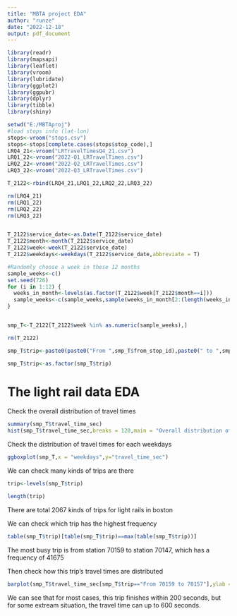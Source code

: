---
title: "MBTA project EDA"
author: "runze"
date: "2022-12-18"
output: pdf_document
---

```{r setup, include=FALSE}
library(readr)
library(mapsapi)
library(leaflet)
library(vroom)
library(lubridate)
library(ggplot2)
library(ggpubr)
library(dplyr)
library(tibble)
library(shiny)
```

```{r}
setwd("E:/MBTAproj")
#load stops info (lat-lon)
stops<-vroom("stops.csv")
stops<-stops[complete.cases(stops$stop_code),]
LRQ4_21<-vroom("LRTravelTimesQ4_21.csv")
LRQ1_22<-vroom("2022-Q1_LRTravelTimes.csv")
LRQ2_22<-vroom("2022-Q2_LRTravelTimes.csv")
LRQ3_22<-vroom("2022-Q3_LRTravelTimes.csv")

T_2122<-rbind(LRQ4_21,LRQ1_22,LRQ2_22,LRQ3_22)

rm(LRQ4_21)
rm(LRQ1_22)
rm(LRQ2_22)
rm(LRQ3_22)


T_2122$service_date<-as.Date(T_2122$service_date)
T_2122$month<-month(T_2122$service_date)
T_2122$week<-week(T_2122$service_date)
T_2122$weekdays<-weekdays(T_2122$service_date,abbreviate = T)

#Randomly choose a week in these 12 months
sample_weeks<-c()
set.seed(726)
for (i in 1:12) {
  weeks_in_month<-levels(as.factor(T_2122$week[T_2122$month==i]))
  sample_weeks<-c(sample_weeks,sample(weeks_in_month[2:(length(weeks_in_month)-1)],1)) # To make sure pick out an entire week in each month, I exclude the fist week and last week in each month.
}


smp_T<-T_2122[T_2122$week %in% as.numeric(sample_weeks),]

rm(T_2122)

smp_T$trip<-paste0(paste0("From ",smp_T$from_stop_id),paste0(" to ",smp_T$to_stop_id))# Add a variable "trip" 

smp_T$trip<-as.factor(smp_T$trip)

```



# The light rail data EDA

 Check the overall distribution of travel times

```{r}
summary(smp_T$travel_time_sec)
hist(smp_T$travel_time_sec,breaks = 120,main = "Overall distribution of travel time (in seconds)",xlab = "Travel time")
```

 Check the distribution of travel times for each weekdays

```{r}
ggboxplot(smp_T,x = "weekdays",y="travel_time_sec")
```

 We can check many kinds of trips are there

```{r}
trip<-levels(smp_T$trip)

length(trip)

```
 There are total 2067 kinds of trips for light rails in boston

 We can check which trip has the highest frequency

```{r}
table(smp_T$trip)[table(smp_T$trip)==max(table(smp_T$trip))]
```
 The most busy trip is from station 70159 to station 70147, which has a frequency of 41675

 Then check how this trip's travel times are distributed

```{r}
barplot(smp_T$travel_time_sec[smp_T$trip=="From 70159 to 70157"],ylab = "Travel time")
```
 We can see that for most cases, this trip finishes within 200 seconds, but for some extream situation, the travel time can up to 600 seconds.









